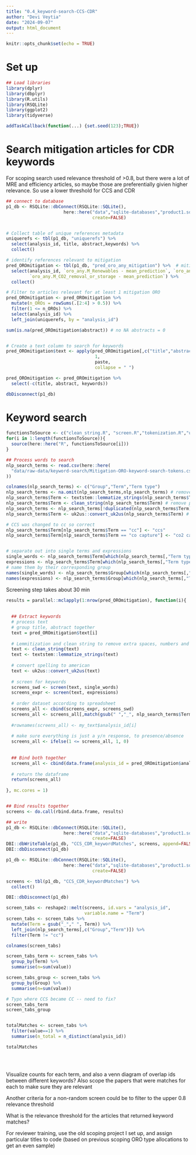 ```yaml
---
title: "0.4_keyword-search-CCS-CDR"
author: "Devi Veytia"
date: "2024-09-07"
output: html_document
---
```


```r
knitr::opts_chunk$set(echo = TRUE)
```

# Set up

```r
## Load libraries
library(dplyr)
library(dbplyr)
library(R.utils)
library(RSQLite)
library(ggplot2)
library(tidyverse)

```

```r
addTaskCallback(function(...) {set.seed(123);TRUE})
```

# Search mitigation articles for CDR keywords

For scoping search used relevance threshold of >0.8, but there were a lot of MRE and efficiency articles, so maybe those are preferentially givien higher relevance. So use a lower threshold for CCS and CDR

```r
## connect to database
p1_db <- RSQLite::dbConnect(RSQLite::SQLite(),
                      here::here("data","sqlite-databases","product1.sqlite"),
                                 create=FALSE)


# Collect table of unique references metadata
uniquerefs <- tbl(p1_db, "uniquerefs") %>%
  select(analysis_id, title, abstract,keywords) %>%
  collect()

# identify references relevant to mitigation
pred_OROmitigation <- tbl(p1_db, "pred_oro_any_mitigation") %>%  # mitigation 
  select(analysis_id, `oro_any.M_Renewables - mean_prediction`, `oro_any.M_Increase_efficiency - mean_prediction`,
         `oro_any.M_CO2_removal_or_storage - mean_prediction`) %>%
  collect()

# Filter to articles relevant for at least 1 mitigation ORO
pred_OROmitigation <- pred_OROmitigation %>%
  mutate(n_OROs = rowSums(.[2:4] > 0.5)) %>% 
  filter(1 <= n_OROs) %>%
  select(analysis_id) %>%
  left_join(uniquerefs, by = "analysis_id")

sum(is.na(pred_OROmitigation$abstract)) # no NA abstracts = 0


# Create a text column to search for keywords
pred_OROmitigation$text <- apply(pred_OROmitigation[,c("title","abstract","keywords")],
                                  1, 
                                  paste,
                                  collapse = " ")

pred_OROmitigation <- pred_OROmitigation %>%
  select(-c(title, abstract, keywords))

dbDisconnect(p1_db)
```


# Keyword search

```r
functionsToSource <- c("clean_string.R", "screen.R","tokenization.R","utils.R")
for(i in 1:length(functionsToSource)){
  source(here::here("R", functionsToSource[i]))
}
```

```r
## Process words to search
nlp_search_terms <- read.csv(here::here(
  "data/raw-data/keyword-search/Mitigation-ORO-keyword-search-tokens.csv"
))

colnames(nlp_search_terms) <- c("Group","Term","Term type")
nlp_search_terms <- na.omit(nlp_search_terms,nlp_search_terms) # remove empty spaces
nlp_search_terms$Term <- textstem::lemmatize_strings(nlp_search_terms$Term) # lemmitize
nlp_search_terms$Term <- clean_string(nlp_search_terms$Term) # remove punctuation and extra spaces
nlp_search_terms <- nlp_search_terms[!duplicated(nlp_search_terms$Term),] # remove any resulting duplicates
nlp_search_terms$Term <- uk2us::convert_uk2us(nlp_search_terms$Term) # transform everything to American spelling

# CCS was changed to cc so correct
nlp_search_terms$Term[nlp_search_terms$Term == "cc"] <- "ccs"
nlp_search_terms$Term[nlp_search_terms$Term == "co capture"] <- "co2 capture"


# separate out into single terms and expressions
single_words <- nlp_search_terms$Term[which(nlp_search_terms[,"Term type"] == "single")]
expressions <- nlp_search_terms$Term[which(nlp_search_terms[,"Term type"] == "expression")]
# name them by their corresponding group
names(single_words) <- nlp_search_terms$Group[which(nlp_search_terms[,"Term type"] == "single")]
names(expressions) <- nlp_search_terms$Group[which(nlp_search_terms[,"Term type"] == "expression")]


```


Screening step takes about 30 min

```r
results = parallel::mclapply(1:nrow(pred_OROmitigation), function(i){
  
  
  ## Extract keywords
  # process text
  # group title, abstract together
  text = pred_OROmitigation$text[i]
  
  # Lemmitization and clean string to remove extra spaces, numbers and punctuation
  text <- clean_string(text)
  text <- textstem::lemmatize_strings(text)
  
  # convert spelling to american
  text <- uk2us::convert_uk2us(text)
  
  # screen for keywords
  screens_swd <- screen(text, single_words)
  screens_expr <- screen(text, expressions)
  
  # order dataset according to spreadsheet
  screens_all <- cbind(screens_expr, screens_swd)
  screens_all <- screens_all[,match(gsub(" ","_", nlp_search_terms$Term), colnames(screens_all))]
  
  #rownames(screens_all) <- my_text$analysis_id[i]
  
  # make sure everything is just a y/n response, to presence/absence
  screens_all <- ifelse(1 <= screens_all, 1, 0)
  
  
  ## Bind both together
  screens_all <- cbind(data.frame(analysis_id = pred_OROmitigation$analysis_id[i]),screens_all) 
  
  # return the dataframe
  return(screens_all)
  
}, mc.cores = 1)


## Bind results together
screens <- do.call(rbind.data.frame, results)

## write
p1_db <- RSQLite::dbConnect(RSQLite::SQLite(),
                      here::here("data","sqlite-databases","product1.sqlite"),
                                 create=FALSE)
DBI::dbWriteTable(p1_db, "CCS_CDR_keywordMatches", screens, append=FALSE, overwrite = TRUE)
DBI::dbDisconnect(p1_db)

```

```r

p1_db <- RSQLite::dbConnect(RSQLite::SQLite(),
                      here::here("data","sqlite-databases","product1.sqlite"),
                                 create=FALSE)

screens <- tbl(p1_db, "CCS_CDR_keywordMatches") %>%
  collect()

DBI::dbDisconnect(p1_db)

```

```r

screen_tabs <- reshape2::melt(screens, id.vars = "analysis_id",
                              variable.name = "Term")
screen_tabs <- screen_tabs %>%
  mutate(Term = gsub("_"," ", Term)) %>%
  left_join(nlp_search_terms[,c("Group","Term")]) %>%
  filter(Term != "cc")

colnames(screen_tabs)

screen_tabs_term <- screen_tabs %>%
  group_by(Term) %>%
  summarise(n=sum(value))

screen_tabs_group <- screen_tabs %>%
  group_by(Group) %>%
  summarise(n=sum(value))

# Typo where CCS became CC -- need to fix?
screen_tabs_term 
screen_tabs_group


totalMatches <- screen_tabs %>%
  filter(value==1) %>%
  summarise(n_total = n_distinct(analysis_id))

totalMatches 

 
  
```

Visualize counts for each term, and also a venn diagram of overlap ids between different keywords? Also scope the papers that were matches for each to make sure they are relevant

Another criteria for a non-random screen could be to filter to the upper 0.8 relevance threshold

What is the relevance threshold for the articles that returned keyword matches?


For reviewer training, use the old scoping project I set up, and assign particular titles to code (based on previous scoping ORO type allocations to get an even sample)



